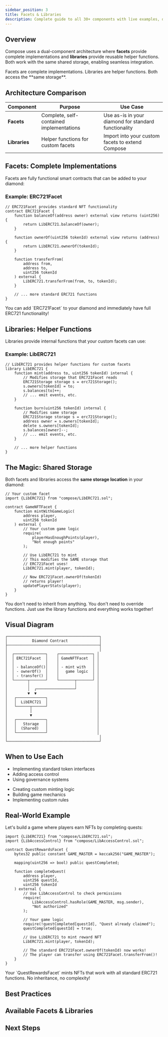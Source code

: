 ```yaml
---
sidebar_position: 3
title: Facets & Libraries
description: Complete guide to all 30+ components with live examples, detailed documentation, and usage
---
```



<DocHero
  title="Facets & Libraries"
  subtitle="Understanding the core architecture: how facets and libraries work together through shared storage to build powerful, composable smart contract systems."
  variant="gradient"
  height="small"
/>

## Overview

Compose uses a dual-component architecture where **facets** provide complete implementations and **libraries** provide reusable helper functions. Both work with the same shared storage, enabling seamless integration.

<Callout type="info" title="Key Concept">
Facets are complete implementations. Libraries are helper functions. Both access the **same storage**.
</Callout>

## Architecture Comparison

<div style={{margin: '2rem 0'}}>

| Component | Purpose | Use Case |
|-----------|---------|----------|
| **Facets** | Complete, self-contained implementations | Use as-is in your diamond for standard functionality |
| **Libraries** | Helper functions for custom facets | Import into your custom facets to extend Compose |

</div>

## Facets: Complete Implementations

Facets are fully functional smart contracts that can be added to your diamond:

<FeatureGrid columns={3}>
  <FeatureGridItem
    icon="📦"
    title="Self-Contained"
    description="Complete implementations ready to use out of the box."
  />
  <FeatureGridItem
    icon="🔌"
    title="Plug & Play"
    description="Add to your diamond via the diamond cut function."
  />
  <FeatureGridItem
    icon="✅"
    title="Verified"
    description="Audited, tested, and deployed on multiple chains."
  />
</FeatureGrid>

### Example: ERC721Facet

```solidity
// ERC721Facet provides standard NFT functionality
contract ERC721Facet {
    function balanceOf(address owner) external view returns (uint256) {
        return LibERC721.balanceOf(owner);
    }
    
    function ownerOf(uint256 tokenId) external view returns (address) {
        return LibERC721.ownerOf(tokenId);
    }
    
    function transferFrom(
        address from,
        address to,
        uint256 tokenId
    ) external {
        LibERC721.transferFrom(from, to, tokenId);
    }
    
    // ... more standard ERC721 functions
}
```

<Callout type="success" title="Ready to Use">
You can add `ERC721Facet` to your diamond and immediately have full ERC721 functionality!
</Callout>

## Libraries: Helper Functions

Libraries provide internal functions that your custom facets can use:

<FeatureGrid columns={3}>
  <FeatureGridItem
    icon="🔧"
    title="Building Blocks"
    description="Reusable functions for your custom logic."
  />
  <FeatureGridItem
    icon="💾"
    title="Shared Storage"
    description="Access the same data as standard facets."
  />
  <FeatureGridItem
    icon="🎨"
    title="Flexible"
    description="Combine with your custom logic however you need."
  />
</FeatureGrid>

### Example: LibERC721

```solidity
// LibERC721 provides helper functions for custom facets
library LibERC721 {
    function mint(address to, uint256 tokenId) internal {
        // Modifies storage that ERC721Facet reads
        ERC721Storage storage s = erc721Storage();
        s.owners[tokenId] = to;
        s.balances[to]++;
        // ... emit events, etc.
    }
    
    function burn(uint256 tokenId) internal {
        // Modifies same storage
        ERC721Storage storage s = erc721Storage();
        address owner = s.owners[tokenId];
        delete s.owners[tokenId];
        s.balances[owner]--;
        // ... emit events, etc.
    }
    
    // ... more helper functions
}
```

## The Magic: Shared Storage

Both facets and libraries access the **same storage location** in your diamond:

```solidity
// Your custom facet
import {LibERC721} from "compose/LibERC721.sol";

contract GameNFTFacet {
    function mintWithGameLogic(
        address player,
        uint256 tokenId
    ) external {
        // Your custom game logic
        require(
            playerHasEnoughPoints(player),
            "Not enough points"
        );
        
        // Use LibERC721 to mint
        // This modifies the SAME storage that
        // ERC721Facet uses!
        LibERC721.mint(player, tokenId);
        
        // Now ERC721Facet.ownerOf(tokenId) 
        // returns player!
        updatePlayerStats(player);
    }
}
```

<Callout type="tip" title="The Power of Composition">
You don't need to inherit from anything. You don't need to override functions. Just use the library functions and everything works together!
</Callout>

## Visual Diagram

```
┌─────────────────────────────────────────┐
│           Diamond Contract              │
├─────────────────────────────────────────┤
│                                         │
│  ┌──────────────┐    ┌───────────────┐ │
│  │ ERC721Facet  │    │ GameNFTFacet  │ │
│  │              │    │               │ │
│  │ - balanceOf()│    │ - mint with   │ │
│  │ - ownerOf()  │    │   game logic  │ │
│  │ - transfer() │    │               │ │
│  └──────┬───────┘    └───────┬───────┘ │
│         │                    │         │
│         │  ┌─────────────────┘         │
│         ▼  ▼                           │
│   ┌─────────────┐                      │
│   │  LibERC721  │                      │
│   └──────┬──────┘                      │
│          │                             │
│          ▼                             │
│   ┌─────────────┐                      │
│   │   Storage   │                      │
│   │  (Shared)   │                      │
│   └─────────────┘                      │
│                                         │
└─────────────────────────────────────────┘
```

## When to Use Each

<DocCardGrid columns={2}>
  <DocCard
    icon="📦"
    title="Use Facets When..."
    description="You want standard, complete functionality with no customization needed."
  >
    <ul style={{margin: 0, paddingLeft: '1.25rem'}}>
      <li>Implementing standard token interfaces</li>
      <li>Adding access control</li>
      <li>Using governance systems</li>
    </ul>
  </DocCard>
  <DocCard
    icon="🔧"
    title="Use Libraries When..."
    description="You're building custom facets that need to integrate with Compose."
  >
    <ul style={{margin: 0, paddingLeft: '1.25rem'}}>
      <li>Creating custom minting logic</li>
      <li>Building game mechanics</li>
      <li>Implementing custom rules</li>
    </ul>
  </DocCard>
</DocCardGrid>

## Real-World Example

Let's build a game where players earn NFTs by completing quests:

```solidity
import {LibERC721} from "compose/LibERC721.sol";
import {LibAccessControl} from "compose/LibAccessControl.sol";

contract QuestRewardsFacet {
    bytes32 public constant GAME_MASTER = keccak256("GAME_MASTER");
    
    mapping(uint256 => bool) public questCompleted;
    
    function completeQuest(
        address player,
        uint256 questId,
        uint256 tokenId
    ) external {
        // Use LibAccessControl to check permissions
        require(
            LibAccessControl.hasRole(GAME_MASTER, msg.sender),
            "Not authorized"
        );
        
        // Your game logic
        require(!questCompleted[questId], "Quest already claimed");
        questCompleted[questId] = true;
        
        // Use LibERC721 to mint reward NFT
        LibERC721.mint(player, tokenId);
        
        // The standard ERC721Facet.ownerOf(tokenId) now works!
        // The player can transfer using ERC721Facet.transferFrom()!
    }
}
```

<Callout type="success" title="Seamless Integration">
Your `QuestRewardsFacet` mints NFTs that work with all standard ERC721 functions. No inheritance, no complexity!
</Callout>

## Best Practices

<FeatureGrid columns={2}>
  <FeatureGridItem
    icon="✅"
    title="Do: Use Libraries in Custom Facets"
    description="Import and use library functions to integrate with Compose functionality."
  />
  <FeatureGridItem
    icon="✅"
    title="Do: Add Standard Facets As-Is"
    description="Use complete facets when you don't need customization."
  />
  <FeatureGridItem
    icon="❌"
    title="Don't: Modify Standard Facets"
    description="Create custom facets instead. Keep standard facets unchanged."
  />
  <FeatureGridItem
    icon="❌"
    title="Don't: Call Facets from Facets"
    description="Use libraries for facet-to-facet communication, not external calls."
  />
</FeatureGrid>

## Available Facets & Libraries

<DocCardGrid columns={2}>
  <DocCard
    icon="🪙"
    title="ERC20"
    description="Fungible token standard with mint, burn, and transfer functionality."
  />
  <DocCard
    icon="🎨"
    title="ERC721"
    description="Non-fungible token (NFT) standard with full metadata support."
  />
  <DocCard
    icon="💎"
    title="ERC1155"
    description="Multi-token standard supporting both fungible and non-fungible tokens."
  />
  <DocCard
    icon="🔐"
    title="Access Control"
    description="Role-based permission system for managing contract access."
  />
</DocCardGrid>

## Next Steps

<FeatureGrid columns={2}>
  <FeatureGridItem
    icon="💾"
    title="Storage Patterns"
    description="Deep dive into how shared storage works under the hood."
    href="/docs/"
  />
  <FeatureGridItem
    icon="🚀"
    title="Quick Start"
    description="Build your first diamond with facets and libraries."
    href="/docs/getting-started/quick-start"
  />
</FeatureGrid>

